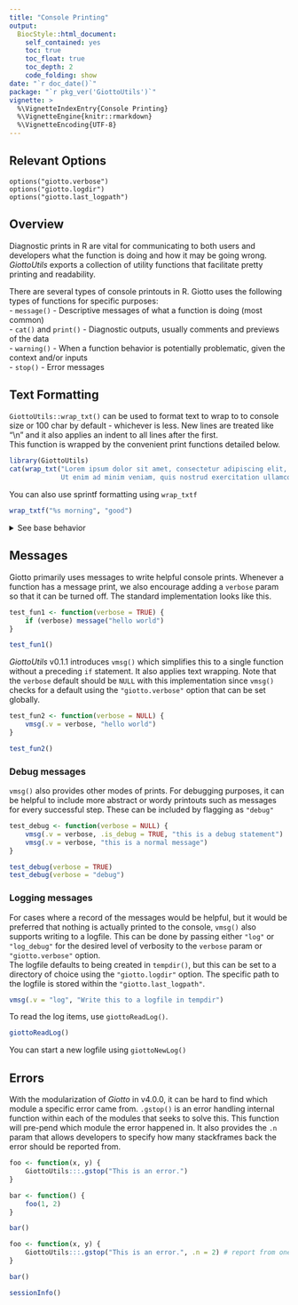 ```yaml
---
title: "Console Printing"
output: 
  BiocStyle::html_document:
    self_contained: yes
    toc: true
    toc_float: true
    toc_depth: 2
    code_folding: show
date: "`r doc_date()`"
package: "`r pkg_ver('GiottoUtils')`"
vignette: >
  %\VignetteIndexEntry{Console Printing}
  %\VignetteEngine{knitr::rmarkdown}
  %\VignetteEncoding{UTF-8}  
---
```


## Relevant Options
```
options("giotto.verbose")
options("giotto.logdir")
options("giotto.last_logpath")
```


## Overview

Diagnostic prints in R are vital for communicating to both users and developers what the function is doing and how it may be going wrong. *GiottoUtils* exports a collection of utility functions that facilitate pretty printing and readability.

There are several types of console printouts in R. Giotto uses the following types of functions for specific purposes:\
- `message()` - Descriptive messages of what a function is doing (most common)\
- `cat()` and `print()` - Diagnostic outputs, usually comments and previews of the data\
- `warning()` - When a function behavior is potentially problematic, given the context and/or inputs\
- `stop()` - Error messages

## Text Formatting

`GiottoUtils::wrap_txt()` can be used to format text to wrap to to console size
or 100 char by default - whichever is less. New lines are treated like "\\n" and
it also applies an indent to all lines after the first.\
This function is wrapped by the convenient print functions detailed below.\
```r
library(GiottoUtils)
cat(wrap_txt("Lorem ipsum dolor sit amet, consectetur adipiscing elit, sed do eiusmod tempor incididunt ut labore et dolore magna aliqua.
             Ut enim ad minim veniam, quis nostrud exercitation ullamco laboris nisi ut aliquip ex ea commodo consequat."))
```

You can also use sprintf formatting using `wrap_txtf`
```r
wrap_txtf("%s morning", "good")
```

<details> <summary>See base behavior</summary>
Base functions for console prints lack text wrapping. Linebreaks also require usage of "\\n" to be formatted as expected.

```r
# Code formatting causes "    " to be added the next line
cat("Lorem ipsum dolor sit amet, consectetur adipiscing elit, sed do eiusmod tempor incididunt ut labore et dolore magna aliqua.
    Ut enim ad minim veniam, quis nostrud exercitation ullamco laboris nisi ut aliquip ex ea commodo consequat.")

# Using \n instead
cat("Lorem ipsum dolor sit amet, consectetur adipiscing elit, sed do eiusmod tempor incididunt ut labore et dolore magna aliqua.\nUt enim ad minim veniam, quis nostrud exercitation ullamco laboris nisi ut aliquip ex ea commodo consequat.")
```
</details>


## Messages
Giotto primarily uses messages to write helpful console prints.
Whenever a function has a message print, we also encourage adding a `verbose`
param so that it can be turned off. The standard implementation looks like this.
```r
test_fun1 <- function(verbose = TRUE) {
    if (verbose) message("hello world")
}

test_fun1()
```

*GiottoUtils* v0.1.1 introduces `vmsg()` which simplifies this to a single
function without a preceding `if` statement. It also applies text wrapping.
Note that the `verbose` default should be `NULL` with this implementation since
`vmsg()` checks for a default using the `"giotto.verbose"` option that can be
set globally.
``` r
test_fun2 <- function(verbose = NULL) {
    vmsg(.v = verbose, "hello world")
}

test_fun2()
```

### Debug messages

`vmsg()` also provides other modes of prints. For debugging purposes, it can
be helpful to include more abstract or wordy printouts such as messages for
every successful step. These can be included by flagging as `"debug"`
```r
test_debug <- function(verbose = NULL) {
    vmsg(.v = verbose, .is_debug = TRUE, "this is a debug statement")
    vmsg(.v = verbose, "this is a normal message")
}

test_debug(verbose = TRUE)
test_debug(verbose = "debug")
```

### Logging messages

For cases where a record of the messages would be helpful, but it would be
preferred that nothing is actually printed to the console, `vmsg()` also supports
writing to a logfile. This can be done by passing either `"log"` or `"log_debug"`
for the desired level of verbosity to the `verbose` param or `"giotto.verbose"`
option.\
The logfile defaults to being created in `tempdir()`, but this can be set to a
directory of choice using the `"giotto.logdir"` option. The specific path to
the logfile is stored within the `"giotto.last_logpath"`.
```r
vmsg(.v = "log", "Write this to a logfile in tempdir")
```

To read the log items, use `giottoReadLog()`.
```r
giottoReadLog()
```

You can start a new logfile using `giottoNewLog()`


## Errors
With the modularization of *Giotto* in v4.0.0, it can be hard to find which
module a specific error came from. `.gstop()` is an error handling internal
function within each of the modules that seeks to solve this.
This function will pre-pend which module the error happened in. It also
provides the `.n` param that allows developers to specify how many stackframes
back the error should be reported from.
```r
foo <- function(x, y) {
    GiottoUtils:::.gstop("This is an error.")
}

bar <- function() {
    foo(1, 2)
}

bar()

foo <- function(x, y) {
    GiottoUtils:::.gstop("This is an error.", .n = 2) # report from one stackframe back
}

bar()
```


```r
sessionInfo()
```


